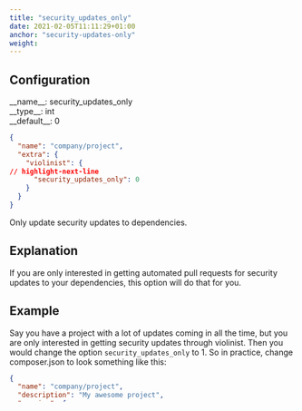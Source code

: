 ```yaml
---
title: "security_updates_only"
date: 2021-02-05T11:11:29+01:00
anchor: "security-updates-only"
weight:
---
```


## Configuration

<div class="config-wrapper"><div class="config">__name__: security_updates_only</div>
<div class="config">__type__: int</div>
<div class="config">__default__: 0</div></div>

```json showLineNumbers
{
  "name": "company/project",
  "extra": {
    "violinist": {
// highlight-next-line
      "security_updates_only": 0
    }
  }
}
```

Only update security updates to dependencies.

## Explanation

If you are only interested in getting automated pull requests for security updates to your dependencies, this option will do that for you.

## Example

Say you have a project with a lot of updates coming in all the time, but you are only interested in getting security updates through violinist. Then you would change the option `security_updates_only` to 1. So in practice, change composer.json to look something like this:

```json showLineNumbers
{
  "name": "company/project",
  "description": "My awesome project",
  "require": {
    "vendor/package": "~1.0.0",
  },
  "extra": {
    "violinist": {
// highlight-next-line
      "security_updates_only": 1
    }
  }
}
```

This way, violinist will only send pull requests if a security updates is released of the package `vendor/package`. For a regular update, no pull request is created.
